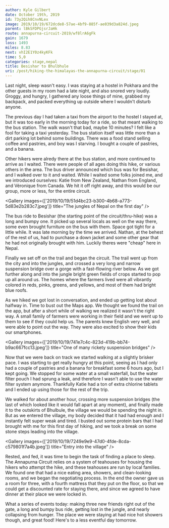 ```yaml
---
author: Kyle Gilbert
date: October 19th, 2019
id: 73y2Qih8CnvNLex
image: 2019/10/19/672dcde8-57ae-4bf9-885f-ae039d3a824d.jpeg
parent: lBkSFDPGjsrJaHk
route: annapurna-circuit-2019/wf8lrA6gFk
gain: 1679
loss: 1493
miles: 8.83
next: vhI2E1Y0z4kyKFk
time: 5,0
categories: stage,nepal
title: Besishar to Bhulbhule
uri: /post/hiking-the-himalayas-the-annapurna-circuit/stage/01
---
```


<Stats />

<Route />

Last night, sleep wasn't easy. I was staying at a hostel in Pokhara and the
other guests in my room had a late night, and also snored very loudly. Groggy,
and hungry, I gathered any loose things of mine, grabbed my backpack, and
packed everything up outside where I wouldn't disturb anyone.

The previous day I had taken a taxi from the airport to the hostel I stayed at,
but it was too early in the morning today for a ride, so that meant walking to
the bus station. The walk wasn't that bad, maybe 10 minutes? I felt like a fool
for taking a taxi yesterday. The bus station itself was little more than a dirt
parking lot behind some buildings. There was a food stand selling coffee and
pastries, and boy was I starving. I bought a couple of pastries, and a banana.

Other hikers were alredy there at the bus station, and more continued to arrive
as I waited. There were people of all ages doing this hike, or various others
in the area. The bus driver announced which bus was for Besishar, and I walked
over to it and waited. While I waited some folks joined me, and we introduced
ourselves: Katie from New Zealand, Nathan from England, and Véronique from
Canada. We hit it off right away, and this would be our group, more or less, for
the entire circuit.

<Gallery images={['2019/10/19/51d4bc23-b300-4b68-a773-5d83e2b283c7.jpeg']} title="The jungles of Nepal on the first day" />

The bus ride to Besishar (the starting point of the circuit/thru-hike) was a
long and bumpy one. It picked up several locals as well on the way there, some
even brought furniture on the bus with them. Space got tight for a little while.
It was late morning by the time we arrived. Nathan, at the behest of the rest
of us, had to purchase a down jacket and some other gear that he had not
originally brought with him. Luckily theres were "cheap" here in Nepal.

Finally we set off on the trail and began the circuit. The trail went up from
the city and into the jungles, and crossed a very long and narrow suspension
bridge over a gorge with a fast-flowing river below. As we got further along
and into the jungle bright green fields of crops started to pop up all around us.
The homes where the farmers lived were all vibrantly colored in reds, pinks,
greens, and yellows, and most of them had bright blue roofs.

As we hiked we got lost in conversation, and ended up getting lost about
halfway in. Time to bust out the Maps app. We thought we found the trail
on the app, but after a short while of walking we realized it wasn't the right
way. A small family of farmers were working in their field and we went up to
them to see if they could help us. The parents knew English very well, and were
able to point out the way. They were also excited to show their kids our
smartphones.

<Gallery images={['2019/10/19/741e7c4c-823d-419b-bb74-b9ac667fcc13.jpeg']} title="One of many rickety suspension bridges" />

Now that we were back on track we started walking at a slightly brisker pace. I
was starting to get really hungry at this point, seeing as I had only had a
couple of pastries and a banana for breakfast some 6 hours ago, but I kept
going. We stopped for some water at a small waterfall, but the water filter
pouch I had sprung a leak, and therefore I wasn't able to use the water filter
system anymore. Thankfully Katie had a ton of extra chlorine tablets and I ended
up using those for the rest of the trip.

We walked for about another hour, crossing more suspension bridges (the last of
which looked like it would fall apart at any moment), and finally made it to the
outskirts of Bhulbule, the village we would be spending the night in. But as we
entered the village, my body decided that it had had enough and I instantly felt
super weak and tired. I busted out some protein bars that I had brought with me
for this first day of hiking, and we took a break on some stone steps leading
into the village.

<Gallery images={['2019/10/19/7249e9e9-47d0-4fde-8cda-c579801f7a4b.jpeg']} title="Entry into the village" />

Rested, and fed, it was time to begin the task of finding a place to sleep.
The Annapurna Circuit relies on a system of teahouses for housing the hikers who
attempt the hike, and these teahouses are run by local families. We found one
that had a nice eating area, showers, and clean-looking rooms, and we began
the negotiating process. In the end the owner gave us a room for three, with a
fourth mattress that they put on the floor, so that we could get a discounted
rate for staying there, and since we agreed to have dinner at their place we
were locked in.

What a series of events today: making three new friends right out of the gate,
a long and bumpy bus ride, getting lost in the jungle, and nearly collapsing
from hunger. The place we were staying at had nice hot showers though, and
great food! Here's to a less eventful day tomorrow.

